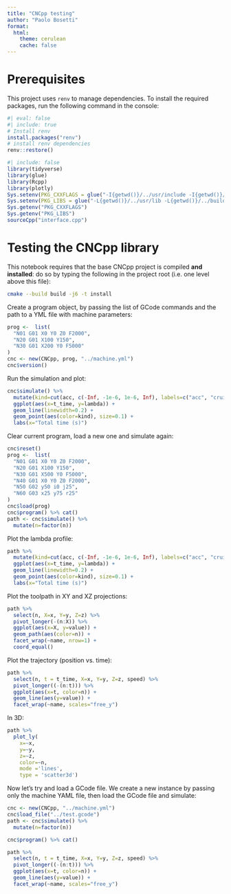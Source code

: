 ```yaml
---
title: "CNCpp testing"
author: "Paolo Bosetti"
format: 
  html:
    theme: cerulean
    cache: false
---
```


# Prerequisites

This project uses `renv` to manage dependencies. To install the required packages, run the following command in the console:

```r
#| eval: false
#| include: true
# Install renv 
install.packages("renv")
# install renv dependencies
renv::restore()
```


```r
#| include: false
library(tidyverse)
library(glue)
library(Rcpp)
library(plotly)
Sys.setenv(PKG_CXXFLAGS = glue("-I{getwd()}/../usr/include -I{getwd()}/../build/_deps/json-src/include -I/opt/homebrew/include"))
Sys.setenv(PKG_LIBS = glue("-L{getwd()}/../usr/lib -L{getwd()}/../build/_deps/yaml-cpp-build/ -L{getwd()}/../build/_deps/mosquitto-build/lib -L{getwd()}/../build/_deps/mosquitto-build/lib/cpp -L/opt/homebrew/lib -lcncpp_lib -lfmtd -lyaml-cppd -lmosquittopp_static -lmosquitto_static"))
Sys.getenv("PKG_CXXFLAGS")
Sys.getenv("PKG_LIBS")
sourceCpp("interface.cpp")
```


# Testing the CNCpp library

:::{.callout-warning title="Warning: prerequisites"}
This notebook requires that the base CNCpp project is compiled **and installed**: do so by typing the following in the project root (i.e. one level above this file):
```bash
cmake --build build -j6 -t install
```
:::

Create a program object, by passing the list of GCode commands and the path to a YML file with machine parameters:

```r
prog <-  list(
  "N01 G01 X0 Y0 Z0 F2000", 
  "N20 G01 X100 Y150",
  "N30 G01 X200 Y0 F5000"
)
cnc <- new(CNCpp, prog, "../machine.yml")
cnc$version()
```

Run the simulation and plot:

```r
cnc$simulate() %>% 
  mutate(kind=cut(acc, c(-Inf, -1e-6, 1e-6, Inf), labels=c("acc", "cruise", "dec"))) %>%
  ggplot(aes(x=t_time, y=lambda)) + 
  geom_line(linewidth=0.2) +
  geom_point(aes(color=kind), size=0.1) +
  labs(x="Total time (s)")
```

Clear current program, load a new one and simulate again:

```r
cnc$reset()
prog <-  list(
  "N01 G01 X0 Y0 Z0 F2000", 
  "N20 G01 X100 Y150",
  "N30 G01 X500 Y0 F5000",
  "N40 G01 X0 Y0 Z0 F2000",
  "N50 G02 y50 i0 j25",
  "N60 G03 x25 y75 r25"
)
cnc$load(prog)
cnc$program() %>% cat()
path <- cnc$simulate() %>% 
  mutate(n=factor(n))
```

Plot the lambda profile:

```r
path %>% 
  mutate(kind=cut(acc, c(-Inf, -1e-6, 1e-6, Inf), labels=c("acc", "cruise", "dec"))) %>%
  ggplot(aes(x=t_time, y=lambda)) + 
  geom_line(linewidth=0.2) +
  geom_point(aes(color=kind), size=0.1) +
  labs(x="Total time (s)")
```

Plot the toolpath in XY and XZ projections:

```r
path %>% 
  select(n, X=x, Y=y, Z=z) %>% 
  pivot_longer(-(n:X)) %>% 
  ggplot(aes(x=X, y=value)) + 
  geom_path(aes(color=n)) +
  facet_wrap(~name, nrow=1) +
  coord_equal()
```

Plot the trajectory (position vs. time):

```r
path %>% 
  select(n, t = t_time, X=x, Y=y, Z=z, speed) %>% 
  pivot_longer((-(n:t))) %>% 
  ggplot(aes(x=t, color=n)) +
  geom_line(aes(y=value)) +
  facet_wrap(~name, scales="free_y")
```

In 3D:

```r
path %>% 
  plot_ly(
    x=~x, 
    y=~y, 
    z=~z,
    color=~n,
    mode ='lines',
    type = 'scatter3d')
```


Now let's try and load a GCode file. We create a new instance by passing only the machine YAML file, then load the GCode file and simulate:

```r
cnc <- new(CNCpp, "../machine.yml")
cnc$load_file("../test.gcode")
path <- cnc$simulate() %>% 
  mutate(n=factor(n))

cnc$program() %>% cat()

path %>% 
  select(n, t = t_time, X=x, Y=y, Z=z, speed) %>% 
  pivot_longer((-(n:t))) %>% 
  ggplot(aes(x=t, color=n)) +
  geom_line(aes(y=value)) +
  facet_wrap(~name, scales="free_y")
```

